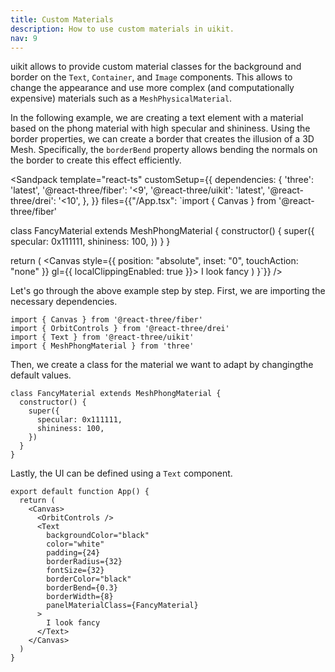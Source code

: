 ```yaml
---
title: Custom Materials
description: How to use custom materials in uikit.
nav: 9
---
```


uikit allows to provide custom material classes for the background and border on the `Text`, `Container`, and `Image` components. This allows to change the appearance and use more complex (and computationally expensive) materials such as a `MeshPhysicalMaterial`.

In the following example, we are creating a text element with a material based on the phong material with high specular and shininess. Using the border properties, we can create a border that creates the illusion of a 3D Mesh. Specifically, the `borderBend` property allows bending the normals on the border to create this effect efficiently.

<Sandpack
  template="react-ts"
  customSetup={{
    dependencies: {
      'three': 'latest',
      '@react-three/fiber': '<9',
      '@react-three/uikit': 'latest',
      '@react-three/drei': '<10',
    },
  }}
  files={{"/App.tsx": `import { Canvas } from '@react-three/fiber'

class FancyMaterial extends MeshPhongMaterial {
  constructor() {
    super({
      specular: 0x111111,
      shininess: 100,
    })
  }
}

  return (
    <Canvas style={{ position: "absolute", inset: "0", touchAction: "none" }} gl={{ localClippingEnabled: true }}>
      <OrbitControls />
      <directionalLight position={[1,0,1]} intensity={10} />
      <Text
        backgroundColor="black"
        color="white"
        padding={24}
        borderRadius={32}
        fontSize={32}
        borderColor="black"
        borderBend={0.3}
        borderWidth={8}
        panelMaterialClass={FancyMaterial}
      >
        I look fancy
      </Text>
    </Canvas>
  )
}`}}
/>

Let's go through the above example step by step. First, we are importing the necessary dependencies.

```tsx showLineNumbers
import { Canvas } from '@react-three/fiber'
import { OrbitControls } from '@react-three/drei'
import { Text } from '@react-three/uikit'
import { MeshPhongMaterial } from 'three'
```

Then, we create a class for the material we want to adapt by changingthe default values.

```tsx showLineNumbers=5
class FancyMaterial extends MeshPhongMaterial {
  constructor() {
    super({
      specular: 0x111111,
      shininess: 100,
    })
  }
}
```

Lastly, the UI can be defined using a `Text` component.

```tsx {15} showLineNumbers=15
export default function App() {
  return (
    <Canvas>
      <OrbitControls />
      <Text
        backgroundColor="black"
        color="white"
        padding={24}
        borderRadius={32}
        fontSize={32}
        borderColor="black"
        borderBend={0.3}
        borderWidth={8}
        panelMaterialClass={FancyMaterial}
      >
        I look fancy
      </Text>
    </Canvas>
  )
}
```
